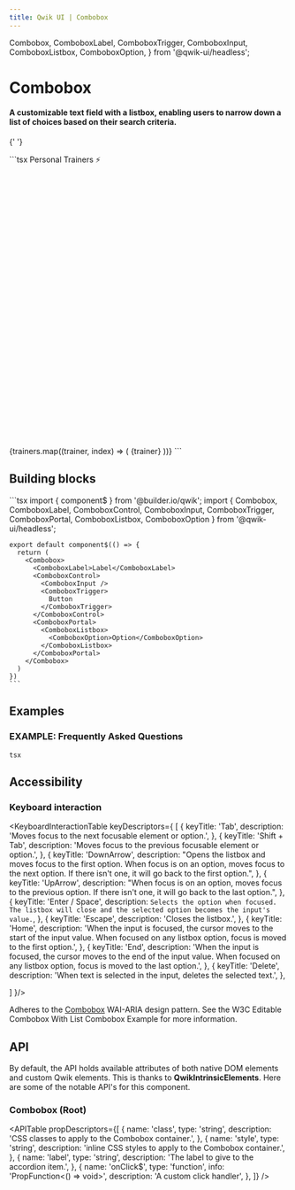 ```yaml
---
title: Qwik UI | Combobox
---
```


  Combobox,
  ComboboxLabel,
  ComboboxTrigger,
  ComboboxInput,
  ComboboxListbox,
  ComboboxOption,
} from '@qwik-ui/headless';


<AlphaBanner />

# Combobox

#### A customizable text field with a listbox, enabling users to narrow down a list of choices based on their search criteria.

{' '}

<Example01>
  ```tsx
  <Combobox class="relative text-white">
    <ComboboxLabel class="text-inherit font-semibold">
      Personal Trainers ⚡
    </ComboboxLabel>
    <ComboboxControl class="bg-[#1f2532] flex items-center rounded-sm border-[#7d95b3] border-[1px] relative">
      <ComboboxInput class="w-44 bg-inherit px-2 pr-6" />
      <ComboboxTrigger class="w-6 h-6 group absolute right-0">
        <svg
          xmlns="http://www.w3.org/2000/svg"
          viewBox="0 0 24 24"
          fill="none"
          stroke-width="2"
          class="stroke-white group-aria-expanded:-rotate-180 transition-transform duration-[450ms]"
          stroke-linecap="round"
          stroke-linejoin="round"
        >
          <polyline points="6 9 12 15 18 9"></polyline>
        </svg>
      </ComboboxTrigger>
    </ComboboxControl>
    <ComboboxPortal>
      <ComboboxListbox class="w-full bg-[#1f2532] px-4 py-2 mt-2 rounded-sm border-[#7d95b3] border-[1px]">
        {trainers.map((trainer, index) => (
          <ComboboxOption
            optionValue={trainer}
            key={index}
            class="rounded-sm px-2 hover:bg-[#496080] focus:bg-[#496080]"
          >
            {trainer}
          </ComboboxOption>
        ))}
      </ComboboxListbox>
    </ComboboxPortal>
  </Combobox>
  ```
</Example01>

## Building blocks

  <CodeExample>
    ```tsx
    import { component$ } from '@builder.io/qwik';
    import { Combobox, ComboboxLabel, ComboboxControl, ComboboxInput, ComboboxTrigger, ComboboxPortal, ComboboxListbox, ComboboxOption } from '@qwik-ui/headless';

    export default component$(() => {
      return (
        <Combobox>
          <ComboboxLabel>Label</ComboboxLabel>
          <ComboboxControl>
            <ComboboxInput />
            <ComboboxTrigger>
              Button
            </ComboboxTrigger>
          </ComboboxControl>
          <ComboboxPortal>
            <ComboboxListbox>
              <ComboboxOption>Option</ComboboxOption>
            </ComboboxListbox>
          </ComboboxPortal>
        </Combobox>
      )
    })
    ```

  </CodeExample>

## Examples

### EXAMPLE: Frequently Asked Questions

<Example02>```tsx ```</Example02>

## Accessibility

### Keyboard interaction

<KeyboardInteractionTable keyDescriptors={
  [
    {
      keyTitle: 'Tab',
      description: 'Moves focus to the next focusable element or option.',
    },
    {
      keyTitle: 'Shift + Tab',
      description: 'Moves focus to the previous focusable element or option.',
    },
    {
      keyTitle: 'DownArrow',
      description: "Opens the listbox and moves focus to the first option. When focus is on an option, moves focus to the next option.  If there isn't one, it will go back to the first option.",
    },
    {
      keyTitle: 'UpArrow',
      description: "When focus is on an option, moves focus to the previous option. If there isn't one, it will go back to the last option.",
    },
    {
      keyTitle: 'Enter / Space',
      description: `Selects the option when focused. The listbox will close and the selected option becomes the input's value.`,
    },
    {
      keyTitle: 'Escape',
      description: 'Closes the listbox.',
    },
    {
      keyTitle: 'Home',
      description: 'When the input is focused, the cursor moves to the start of the input value. When focused on any listbox option, focus is moved to the first option.',
    },
    {
      keyTitle: 'End',
      description: 'When the input is focused, the cursor moves to the end of the input value. When focused on any listbox option, focus is moved to the last option.',
    },
    {
      keyTitle: 'Delete',
      description: 'When text is selected in the input, deletes the selected text.',
    },

]
}/>

Adheres to the [Combobox](https://www.w3.org/WAI/ARIA/apg/patterns/combobox/) WAI-ARIA design pattern. See the W3C Editable Combobox With List Combobox Example for more information.

## API

By default, the API holds available attributes of both native DOM elements and custom Qwik elements. This is thanks to **QwikIntrinsicElements**. Here are some of the notable API's for this component.

### Combobox (Root)

<APITable
  propDescriptors={[
    {
      name: 'class',
      type: 'string',
      description: 'CSS classes to apply to the Combobox container.',
    },
    {
      name: 'style',
      type: 'string',
      description: 'inline CSS styles to apply to the Combobox container.',
    },
    {
      name: 'label',
      type: 'string',
      description: 'The label to give to the accordion item.',
    },
    {
      name: 'onClick$',
      type: 'function',
      info: 'PropFunction<() => void>',
      description: 'A custom click handler',
    },
  ]}
/>
